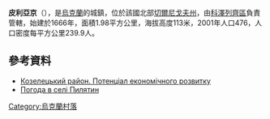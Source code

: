 {{coord|50|56|19|N|31|17|50|E|scale:100000|display=title}}

'''皮利亞京'''（{{lang-uk|Пилятин}}），是[[烏克蘭|烏克蘭]]的城鎮，位於該國北部[[切爾尼戈夫州|切爾尼戈夫州]]，由[[科澤列齊區|科澤列齊區]]負責管轄，始建於1666年，面積1.98平方公里，海拔高度113米，2001年人口476，人口密度每平方公里239.9人。

==參考資料==
*[http://cg.gov.ua/web_docs/1/2014/03/docs/KOZELETS.PDF Козелецький район. Потенціал економічного розвитку] {{Wayback|url=http://cg.gov.ua/web_docs/1/2014/03/docs/KOZELETS.PDF |date=20151222113731 }}
* [http://weather.in.ua/ua/chernigovskaja/20373 Погода в селі Пилятин] {{Wayback|url=http://weather.in.ua/ua/chernigovskaja/20373 |date=20141020215921 }}

{{Ukraine-geo-stub}}
[[Category:烏克蘭村落|Category:烏克蘭村落]]